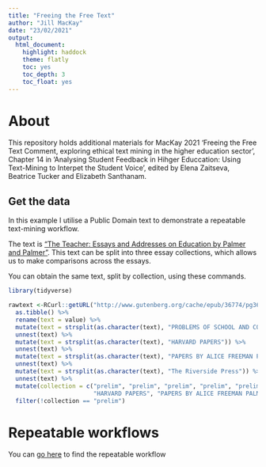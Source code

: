 ```yaml
---
title: "Freeing the Free Text"
author: "Jill MacKay"
date: "23/02/2021"
output: 
  html_document:
    highlight: haddock
    theme: flatly
    toc: yes
    toc_depth: 3
    toc_float: yes
---
```



# About
This repository holds additional materials for MacKay 2021 'Freeing the Free Text Comment, exploring ethical text mining in the higher education sector', Chapter 14 in 'Analysing Student Feedback in Hihger Educcation: Using Text-Mining to Interpet the Student Voice', edited by Elena Zaitseva, Beatrice Tucker and Elizabeth Santhanam.  



## Get the data
In this example I utilise a Public Domain text to demonstrate a repeatable text-mining workflow. 

The text is ["The Teacher: Essays and Addresses on Education by Palmer and Palmer"
](http://www.gutenberg.org/ebooks/36774). This text can be split into three essay collections, which allows us to make comparisons across the essays.


You can obtain the same text, split by collection, using these commands.



```r

library(tidyverse)

rawtext <-RCurl::getURL("http://www.gutenberg.org/cache/epub/36774/pg36774.txt") %>% 
  as.tibble() %>% 
  rename(text = value) %>% 
  mutate(text = strsplit(as.character(text), "PROBLEMS OF SCHOOL AND COLLEGE")) %>% 
  unnest(text) %>% 
  mutate(text = strsplit(as.character(text), "HARVARD PAPERS")) %>% 
  unnest(text) %>% 
  mutate(text = strsplit(as.character(text), "PAPERS BY ALICE FREEMAN PALMER")) %>% 
  unnest(text) %>% 
  mutate(text = strsplit(as.character(text), "The Riverside Press")) %>% 
  unnest(text) %>% 
  mutate(collection = c("prelim", "prelim", "prelim", "prelim", "prelim", "PROBLEMS OF SCHOOL AND COLLEGE",
                        "HARVARD PAPERS", "PAPERS BY ALICE FREEMAN PALMER", "prelim")) %>% 
  filter(!collection == "prelim") 

```


# Repeatable workflows    
You can [go here](repeat.html) to find the repeatable workflow

